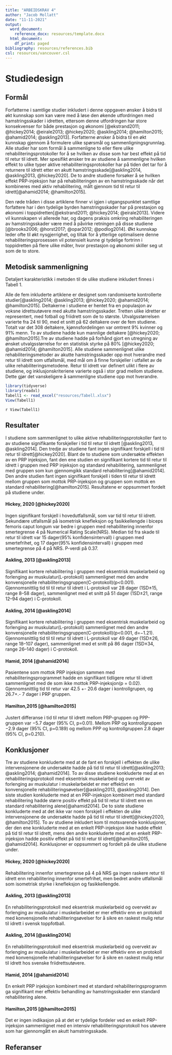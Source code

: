 ```yaml
---
title: "ARBEIDSKRAV 4"
author: "Jacob Mollatt"
date: "11-11-2021"
output:
  word_document:
    reference_docx: resources/template.docx
  html_document:
    df_print: paged
bibliography: resources/references.bib
csl: resources/vancouver.csl
---
```

# Studiedesign

## Formål

Forfatterne i samtlige studier inkludert i denne oppgaven ønsker å bidra til økt kunnskap som kan være med å løse den økende utfordringen med hamstringsskader i idretten, ettersom denne utfordringen har store konsekvenser for både prestasjon og økonomi [@ekstrand2011; @hickey2014; @eirale2013; @hickey2020; @askling2014; @hamilton2015; @ahamid2014; @askling2013]. Forfatterne ønsker å bidra til en økt kunnskap gjennom å formulere ulike spørsmål og sammenligningsgrunnlag. Alle studier har som formål å sammenligne to eller flere ulike rehabiliteringsprotokoller for å se hvilken av disse som har best effekt på tid til retur til idrett. Mer spesifikt ønsker tre av studiene å sammenligne hvilken effekt to ulike typer aktive rehabiliteringsprotokoller har på tiden det tar for å returnere til idrett etter en akutt hamstringsskade[@askling2014, @askling2013, @hickey2020]. De to andre studiene forsøker å se hvilken effekt PRP-injeksjon har på rehabiliteringen av en hamstringsskade når det kombineres med aktiv rehabilitering, målt gjennom tid til retur til idrett[@ahamid2014; @hamilton2015].

Den røde tråden i disse artiklene finner vi igjen i utgangspunktet samtlige forfattere har i den tydelige byrden hamstringsskader har på prestasjon og økonomi i toppidretten[@ekstrand2011; @hickey2014; @eirale2013]. Videre vil kunnskapen vi allerede har, og dagens praksis omkring rehabiliteringen av hamstringsskader være med å påvirke retningen på disse studiene [@brooks2006; @horst2017; @opar2012; @podlog2014]. Økt kunnskap leder ofte til økt nysgjerrighet, og tiltak for å ytterlige optimalisere denne rehabiliteringsprosessen vil potensielt kunne gi tydelige fortrinn i toppidretten på flere ulike måter, hvor prestasjon og økonomi skiller seg ut som de to store.

## Metodisk sammenligning

Detaljert karakteristikk i metoden til de ulike studiene inkludert finnes i Tabell 1.

Alle de fem inkluderte artiklene er designet som randomiserte kontrollerte studier[@askling2014; @askling2013; @hickey2020; @ahamid2014; @hamilton2015]. Deltakerne i studiene er hentet fra en populasjon av voksne idrettsutøvere med akutte hamstringsskader. Tretten ulike idretter er representert, med fotball og friidrett som de to største. Utvalgsstørrelsen varierte fra 24 til 90, med et snitt på 62 deltakere over de fem studiene. Totalt var det 308 deltakere, kjønnsfordelingen var omtrent 9% kvinner og 91% menn. To av studiene hadde kun mannlige deltakere [@hickey2020; @hamilton2015].Tre av studiene hadde på forhånd gjort en utregning av ønsket utvalgsstørrelse for en statistisk styrke på 80% [@hickey2020; @ahamid2014; @hamilton2015]. Alle studiene sammenlignet ulike rehabiliteringsmetoder av akutte hamstringsskader opp mot hverandre med retur til idrett som utfallsmål, med mål om å finne forskjeller i utfallet av de ulike rehabiliteringsmetodene. Retur til idrett var definert ulikt i flere av studiene, og inklusjonskriteriene varierte også i stor grad mellom studiene. Dette gjør det vanskeligere å sammenligne studiene opp mot hverandre.

```r
library(tidyverse)
library(readxl)
Tabell1 <- read_excel("resources/Tabell.xlsx")
View(Tabell1)
```

`r View(Tabell1)`

## Resultater

I studiene som sammenlignet to ulike aktive rehabiliteringsprotokoller fant to av studiene signifikante forskjeller i tid til retur til idrett [@askling2013, @askling2014]. Den tredje av studiene fant ingen signifikant forskjell i tid til retur til idrett[@hickey2020]. Blant de to studiene som undersøkte effekten av en PRP injeksjon, fant den ene studien en signifikant kortere tid til retur til idrett i gruppen med PRP injeksjon og standard rehabilitering, sammenlignet med gruppen som kun gjennomgikk standard rehabilitering[@ahamid2014]. Den andre studien fant ingen signifikant forskjell i tiden til retur til idrett mellom gruppen som mottok PRP-injeksjon og gruppen som mottok en standard rehabilitering[@hamilton2015]. Resultatene er oppsummert fordelt på studiene under.

#### Hickey, 2020 [@hickey2020]

Ingen signifikant forskjell i hovedutfallsmål, som var tid til retur til idrett. Sekundære utfallsmål på isometrisk knefleksjon og fasikkellengde i biceps femoris caput longum var bedre i gruppen med rehabilitering innenfor smertegrense 4 på Numerical Rating Scale(NRS). Median tid fra skade til retur til idrett var 15 dager(95% konfidensintervall) i gruppen med smertefrihet, og 17 dager(95% konfidensintervall) i gruppen med smertegrense på 4 på NRS. P-verdi på 0.37.

#### Askling, 2013 [@askling2013]

Signifikant kortere rehabilitering i gruppen med eksentrisk muskelarbeid og forlenging av muskulatur(L-protokoll) sammenlignet med den andre konvensjonelle rehabiliteringsgruppen(C-protokoll)(p\<0.001). Gjennomsnittlig tid til til retur til idrett i L-protokoll var 28 dager (1SD±15, range 8--58 dager), sammenlignet med et snitt på 51 dager (1SD±21, range 12--94 dager) i C-protokoll.

#### Askling, 2014 [@askling2014]

Signifikant kortere rehabilitering i gruppen med eksentrisk muskelarbeid og forlenging av muskulatur(L-protokoll) sammenlignet med den andre konvensjonelle rehabiliteringsgruppen(C-protokoll)(p\<0.001, d=−1.21). Gjennomsnittlig tid til til retur til idrett i L-protokoll var 49 dager (1SD±26, range 18--107 dager), sammenlignet med et snitt på 86 dager (1SD±34, range 26--140 dager) i C-protokoll.

#### Hamid, 2014 [@ahamid2014]

Pasientene som mottok PRP injeksjon sammen med rehabiliteringsprogrammet hadde en signifikant tidligere retur til idrett sammenlignet med de som ikke mottok PRP-injeksjon(p = 0.02). Gjennomsnittlig tid til retur var 42.5 +- 20.6 dager i kontrollgrupen, og 26.7+.- 7 dager i PRP gruppen.

#### Hamilton,2015 [@hamilton2015]

Justert differanse i tid til retur til idrett mellom PRP-gruppen og PPP-gruppen var −5.7 dager (95% CI, p=0.01). Mellom PRP og kontrollgruppen −2.9 dager (95% CI, p=0.189) og mellom PPP og kontrollgruppen 2.8 dager (95% CI, p=0.210).

## Konklusjoner

Tre av studiene konkluderte med at de fant en forskjell i effekten de ulike intervensjonene de undersøkte hadde på tid til retur til idrett[@askling2013; @askling2014; @ahamid2014]. To av disse studiene konkluderte med at en rehabiliteringsprotokoll med eksentrisk muskelarbeid og overvekt av forlenging av muskulatur i muskelarbeidet er mer effektivt en konvensjonelle rehabiliteringsøvelser[@askling2013, @askling2014]. Den siste studien konkluderte med at en PRP-injeksjon kombinert med standard rehabilitering hadde større positiv effekt på tid til retur til idrett enn en standard rehabilitering alene[@ahamid2014]. De to siste studiene konkluderte med at det ikke var noen forskjell i effekten de ulike intervensjonene de undersøkte hadde på tid til retur til idrett[@hickey2020, @hamilton2015]. To av studiene inkludert kom til motsvarende konklusjoner, der den ene konkluderte med at en enkelt PRP-injeksjon ikke hadde effekt på tid til retur til idrett, mens den andre konkluderte med at en enkelt PRP-injeksjon hadde positiv effekt på tid til retur til idrett[@hamilton2015, @ahamid2014]. Konklusjoner er oppsummert og fordelt på de ulike studiene under.

#### Hickey, 2020 [@hickey2020]

Rehabilitering innenfor smertegrense på 4 på NRS ga ingen raskere retur til idrett enn rehabilitering innenfor smertefrihet, men bedret andre utfallsmål som isometrisk styrke i knefleksjon og fasikkellengde.

#### Askling, 2013 [@askling2013]

En rehabiliteringsprotokoll med eksentrisk muskelarbeid og overvekt av forlenging av muskulatur i muskelarbeidet er mer effektiv enn en protokoll med konvensjonelle rehabiliteringsøvelser for å sikre en raskest mulig retur til idrett i svensk toppfotball.

#### Askling, 2014 [@askling2014]

En rehabiliteringsprotokoll med eksentrisk muskelarbeid og overvekt av forlenging av muskulatur i muskelarbeidet er mer effektiv enn en protokoll med konvensjonelle rehabiliteringsøvelser for å sikre en raskest mulig retur til idrett hos svenske friidrettsutøvere.

#### Hamid, 2014 [@ahamid2014]

En enkelt PRP injeksjon kombinert med et standard rehabiliteringsprogramm ga signifikant mer effektiv behandling av hamstringsskader enn standard rehabilitering alene.

#### Hamilton,2015 [@hamilton2015]

Det er ingen indikasjon på at det er tydelige fordeler ved en enkelt PRP-injeksjon sammenlignet med en intensiv rehabiliteringsprotokoll hos utøvere som har gjennomgått en akutt hamstringsskade.

## Referanser
